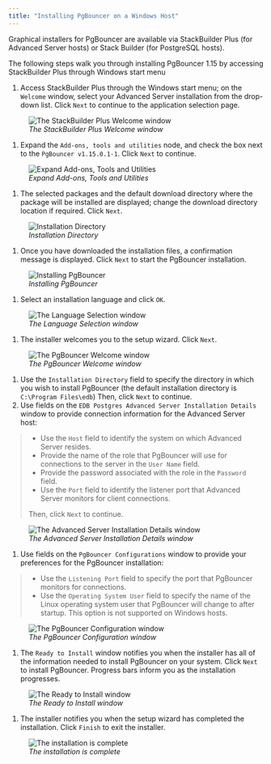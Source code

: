 ```yaml
---
title: "Installing PgBouncer on a Windows Host"
---
```


<div id="using_the_graphical_installer" class="registered_link"></div>


Graphical installers for PgBouncer are available via StackBuilder Plus (for Advanced Server hosts) or Stack Builder (for PostgreSQL hosts).

The following steps walk you through installing PgBouncer 1.15 by accessing StackBuilder Plus through Windows start menu

1.  Access StackBuilder Plus through the Windows start menu; on the `Welcome` window, select your Advanced Server installation from the drop-down list. Click `Next` to continue to the application selection page.

<figure><img src="../images/sbp_welcome.png" class="align-center" alt="The StackBuilder Plus Welcome window" /><figcaption aria-hidden="true"><em>The StackBuilder Plus Welcome window</em></figcaption></figure>

1.  Expand the `Add-ons, tools and utilities` node, and check the box next to the `PgBouncer v1.15.0.1-1`. Click `Next` to continue.

<figure><img src="../images/add-ons.png" class="align-center" alt="Expand Add-ons, Tools and Utilities" /><figcaption aria-hidden="true"><em>Expand Add-ons, Tools and Utilities</em></figcaption></figure>

1.  The selected packages and the default download directory where the package will be installed are displayed; change the download directory location if required. Click `Next`.

<figure><img src="../images/sbp_selected_packages.png" class="align-center" alt="Installation Directory" /><figcaption aria-hidden="true"><em>Installation Directory</em></figcaption></figure>

1.  Once you have downloaded the installation files, a confirmation message is displayed. Click `Next` to start the PgBouncer installation.

<figure><img src="../images/sbp_installation_complete.png" class="align-center" alt="Installing PgBouncer" /><figcaption aria-hidden="true"><em>Installing PgBouncer</em></figcaption></figure>

1.  Select an installation language and click `OK`.

<figure><img src="../images/sbp_language_selection.png" class="align-center" alt="The Language Selection window" /><figcaption aria-hidden="true"><em>The Language Selection window</em></figcaption></figure>

1.  The installer welcomes you to the setup wizard. Click `Next`.

<figure><img src="../images/pgbouncer_welcome.png" class="align-center" alt="The PgBouncer Welcome window" /><figcaption aria-hidden="true"><em>The PgBouncer Welcome window</em></figcaption></figure>

1.  Use the `Installation Directory` field to specify the directory in which you wish to install PgBouncer (the default installation directory is `C:\Program Files\edb`) Then, click `Next` to continue.
2.  Use fields on the `EDB Postgres Advanced Server Installation Details` window to provide connection information for the Advanced Server host:

> -   Use the `Host` field to identify the system on which Advanced Server resides.
> -   Provide the name of the role that PgBouncer will use for connections to the server in the `User Name` field.
> -   Provide the password associated with the role in the `Password` field.
> -   Use the `Port` field to identify the listener port that Advanced Server monitors for client connections.
>
> Then, click `Next` to continue.

<figure><img src="../images/pg_advanced_server_details.png" class="align-center" alt="The Advanced Server Installation Details window" /><figcaption aria-hidden="true"><em>The Advanced Server Installation Details window</em></figcaption></figure>

1.  Use fields on the `PgBouncer Configurations` window to provide your preferences for the PgBouncer installation:

> -   Use the `Listening Port` field to specify the port that PgBouncer monitors for connections.
> -   Use the `Operating System User` field to specify the name of the Linux operating system user that PgBouncer will change to after startup. This option is not supported on Windows hosts.

<figure><img src="../images/pgbouncer_configuration_window.png" class="align-center" alt="The PgBouncer Configuration window" /><figcaption aria-hidden="true"><em>The PgBouncer Configuration window</em></figcaption></figure>

1.  The `Ready to Install` window notifies you when the installer has all of the information needed to install PgBouncer on your system. Click `Next` to install PgBouncer. Progress bars inform you as the installation progresses.

<figure><img src="../images/ready_to_install.png" class="align-center" alt="The Ready to Install window" /><figcaption aria-hidden="true"><em>The Ready to Install window</em></figcaption></figure>

1.  The installer notifies you when the setup wizard has completed the installation. Click `Finish` to exit the installer.

<figure><img src="../images/pgbouncer_installation_complete.png" class="align-center" alt="The installation is complete" /><figcaption aria-hidden="true"><em>The installation is complete</em></figcaption></figure>
